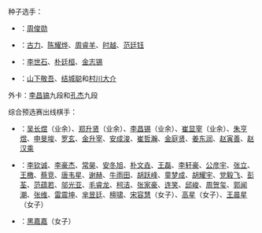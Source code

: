 种子选手：
*{{TPE}}：[[周俊勋]]
*{{CHN}}：[[古力]]、[[陈耀烨]]、[[周睿羊]]、[[时越]]、[[范廷钰]]
*{{KOR}}：[[李世石]]、[[朴廷桓]]、[[金志锡]]
*{{JPN}}：[[山下敬吾]]、[[结城聪]]和[[村川大介]]
外卡：[[李昌镐]]九段{{flagicon|KOR}}和[[孔杰]]九段{{flagicon|CHN}}

综合预选赛出线棋手：
*{{KOR}}：[[吴长煜]]（业余）、[[郑升贤]]（业余）、[[李昌锡]]（业余）、[[崔显宰]]（业余）、[[朱亨煜]]、[[申旻埈]]、[[罗玄]]、[[金升宰]]、[[安成浚]]、[[崔哲瀚]]、[[金庭贤]]、[[姜东润]]、[[赵寅善]]、[[赵汉乘]]
*{{CHN}}：[[李钦诚]]、[[李豪杰]]、[[常昊]]、[[安冬旭]]、[[朴文垚]]、[[王磊 (围棋棋手)|王磊]]、[[李轩豪]]、[[公彦宇]]、[[张立 (围棋棋手)|张立]]、[[王檄]]、[[蔡竞]]、[[唐韦星]]、[[谢赫 (中国)|谢赫]]、[[牛雨田]]、[[胡跃峰]]、[[童梦成]]、[[胡耀宇]]、[[党毅飞]]、[[彭荃]]、[[范蕴若]]、[[邬光亚]]、[[毛睿龙]]、[[柯洁]]、[[张家豪 (围棋棋手)|张家豪]]、[[连笑]]、[[邱峻]]、[[周贺玺]]、[[郭闻潮]]、[[张维 (围棋棋手)|张维]]、[[雷震坤]]、[[芈昱廷]]、[[檀啸]]、[[宋容慧]]（女子）、[[高星 (棋手)|高星]]（女子）、[[王晨星]]（女子）
*{{TPE}}：[[黑嘉嘉]]（女子）

{{48TeamBracket|
| RD1=第1轮<br />2013年7月9日，[[北京]]
| RD2=第2轮<br />2013年7月11日，北京
| RD3=第3轮<br />2013年8月9日，[[上海]]
| RD4=第4轮<br />2013年8月11日，上海
| RD5=半决赛<br />2013年10月15日-18日，[[南京]][[金陵饭店]]
| RD6=决赛<br />2013年11月30日-12月6日，[[南通]][[如皋]]
| RD1-seed01={{flagicon|CHN}}'''王檄
| RD1-team01=白中盘胜
| RD1-score01={{nowrap|{{flagicon|KOR}}金庭贤}}
| RD1-seed02={{nowrap|{{flagicon|CHN}}'''周贺玺}}
| RD1-team02=黑中盘胜
| RD1-score02={{flagicon|KOR}}安成浚
| RD1-seed03={{flagicon|JPN}}'''结城聪
| RD1-team03=白中盘胜
| RD1-score03={{flagicon|KOR}}郑升贤
| RD1-seed04={{flagicon|CHN}}'''李钦诚
| RD1-team04=白中盘胜
| RD1-score04={{flagicon|CHN}}朴文垚
| RD1-seed05={{flagicon|CHN}}'''邬光亚
| RD1-team05=白中盘胜
| RD1-score05={{flagicon|CHN}}张立
| RD1-seed06={{flagicon|CHN}}'''安冬旭
| RD1-team06=黑1¾子胜
| RD1-score06={{nowrap|{{flagicon|JPN}}山下敬吾}}
| RD1-seed07={{flagicon|CHN}}'''胡跃峰
| RD1-team07=白中盘胜
| RD1-score07={{flagicon|CHN}}檀啸
| RD1-seed08={{flagicon|KOR}}'''朱亨煜
| RD1-team08=黑2¾子胜
| RD1-score08={{flagicon|TPE}}周俊勋
| RD1-seed09={{flagicon|CHN}}'''芈昱廷
| RD1-team09=黑中盘胜
| RD1-score09={{flagicon|KOR}}姜东润
| RD1-seed10={{flagicon|KOR}}'''李世石
| RD1-team10=白中盘胜
| RD1-score10={{flagicon|CHN}}常昊
| RD1-seed11={{flagicon|CHN}}'''孔杰
| RD1-team11=白1/4子胜
| RD1-score11={{flagicon|KOR}}崔显宰
| RD1-seed12={{flagicon|CHN}}'''陈耀烨
| RD1-team12=白中盘胜
| RD1-score12={{flagicon|CHN}}张家豪
| RD1-seed13={{flagicon|CHN}}'''党毅飞
| RD1-team13=黑中盘胜
| RD1-score13={{flagicon|CHN}}谢赫
| RD1-seed14={{flagicon|CHN}}'''李轩豪
| RD1-team14=黑中盘胜
| RD1-score14={{flagicon|CHN}}范蕴若
| RD1-seed15={{flagicon|CHN}}'''唐韦星
| RD1-team15=黑中盘胜
| RD1-score15={{flagicon|CHN}}范廷钰
| RD1-seed16={{flagicon|CHN}}'''童梦成
| RD1-team16=白中盘胜
| RD1-score16={{flagicon|KOR}}金升宰
| RD1-seed17={{flagicon|CHN}}'''古力
| RD1-team17=白中盘胜
| RD1-score17={{flagicon|KOR}}金志锡
| RD1-seed18={{flagicon|KOR}}'''罗玄
| RD1-team18=白1¼子胜
| RD1-score18={{flagicon|CHN}}时越
| RD1-seed19={{flagicon|CHN}}'''胡耀宇
| RD1-team19=黑中盘胜
| RD1-score19={{flagicon|JPN}}村川大介
| RD1-seed20={{flagicon|CHN}}'''雷震坤
| RD1-team20=白中盘胜
| RD1-score20={{flagicon|KOR}}李昌镐
| RD1-seed21={{flagicon|CHN}}'''王磊
| RD1-team21=白中盘胜
| RD1-score21={{flagicon|CHN}}高星
| RD1-seed22={{flagicon|CHN}}'''彭荃
| RD1-team22=黑中盘胜
| RD1-score22={{flagicon|KOR}}朴廷桓
| RD1-seed23={{flagicon|KOR}}'''赵汉乘
| RD1-team23=白中盘胜
| RD1-score23={{flagicon|CHN}}王晨星
| RD1-seed24={{flagicon|CHN}}'''邱峻
| RD1-team24=黑中盘胜
| RD1-score24={{flagicon|CHN}}蔡竞
| RD1-seed25={{flagicon|CHN}}'''周睿羊
| RD1-team25=白中盘胜
| RD1-score25={{flagicon|CHN}}李豪杰
| RD1-seed26={{flagicon|CHN}}'''公彦宇
| RD1-team26=白1/4子胜
| RD1-score26={{flagicon|KOR}}李昌锡
| RD1-seed27={{flagicon|CHN}}'''郭闻潮
| RD1-team27=白中盘胜
| RD1-score27={{flagicon|CHN}}张维
| RD1-seed28={{flagicon|CHN}}'''毛睿龙
| RD1-team28=黑中盘胜
| RD1-score28={{flagicon|CHN}}牛雨田
| RD1-seed29={{flagicon|CHN}}'''连笑
| RD1-team29=白1¼子胜
| RD1-score29={{flagicon|KOR}}申旻埈
| RD1-seed30={{flagicon|CHN}}'''柯洁
| RD1-team30=黑中盘胜
| RD1-score30={{flagicon|KOR}}赵寅善
| RD1-seed31={{flagicon|KOR}}'''崔哲瀚
| RD1-team31=白中盘胜
| RD1-score31={{flagicon|CHN}}宋容慧
| RD1-seed32={{flagicon|KOR}}'''吴长煜
| RD1-team32=白1¼子胜
| RD1-score32={{flagicon|TPE}}黑嘉嘉
| RD2-seed01={{flagicon|CHN}}
| RD2-team01='''王檄
| RD2-score01=胜
| RD2-seed02={{flagicon|CHN}}
| RD2-team02=周贺玺
| RD2-score02=
| RD2-seed03={{flagicon|JPN}}
| RD2-team03='''结城聪
| RD2-score03=胜
| RD2-seed04={{flagicon|CHN}}
| RD2-team04=李钦诚
| RD2-score04=
| RD2-seed05={{flagicon|CHN}}
| RD2-team05='''邬光亚
| RD2-score05=胜
| RD2-seed06={{flagicon|CHN}}
| RD2-team06=安冬旭
| RD2-score06=
| RD2-seed07={{flagicon|CHN}}
| RD2-team07='''胡跃峰
| RD2-score07=胜
| RD2-seed08={{flagicon|KOR}}
| RD2-team08=朱亨煜
| RD2-score08=
| RD2-seed09={{flagicon|CHN}}
| RD2-team09='''芈昱廷
| RD2-score09=胜
| RD2-seed10={{flagicon|KOR}}
| RD2-team10=李世石
| RD2-score10=
| RD2-seed11={{flagicon|CHN}}
| RD2-team11='''孔杰
| RD2-score11=胜
| RD2-seed12={{flagicon|CHN}}
| RD2-team12=陈耀烨
| RD2-score12=
| RD2-seed13={{flagicon|CHN}}
| RD2-team13='''党毅飞
| RD2-score13=胜
| RD2-seed14={{flagicon|CHN}}
| RD2-team14=李轩豪
| RD2-score14=
| RD2-seed15={{flagicon|CHN}}
| RD2-team15='''唐韦星
| RD2-score15=胜
| RD2-seed16={{flagicon|CHN}}
| RD2-team16=童梦成
| RD2-score16=
| RD2-seed17={{flagicon|CHN}}
| RD2-team17='''古力
| RD2-score17=胜
| RD2-seed18={{flagicon|KOR}}
| RD2-team18=罗玄
| RD2-score18=
| RD2-seed19={{flagicon|CHN}}
| RD2-team19='''胡耀宇
| RD2-score19=胜
| RD2-seed20={{flagicon|CHN}}
| RD2-team20=雷震坤
| RD2-score20=
| RD2-seed21={{flagicon|CHN}}
| RD2-team21='''王磊
| RD2-score21=胜
| RD2-seed22={{flagicon|CHN}}
| RD2-team22=彭荃
| RD2-score22=
| RD2-seed23={{flagicon|KOR}}
| RD2-team23='''赵汉乘
| RD2-score23=胜
| RD2-seed24={{flagicon|CHN}}
| RD2-team24=邱峻
| RD2-score24=
| RD2-seed25={{flagicon|CHN}}
| RD2-team25='''周睿羊
| RD2-score25=胜
| RD2-seed26={{flagicon|CHN}}
| RD2-team26=公彦宇
| RD2-score26=
| RD2-seed27={{flagicon|CHN}}
| RD2-team27='''郭闻潮
| RD2-score27=胜
| RD2-seed28={{flagicon|CHN}}
| RD2-team28=毛睿龙
| RD2-score28=
| RD2-seed29={{flagicon|CHN}}
| RD2-team29='''连笑
| RD2-score29=胜
| RD2-seed30={{flagicon|CHN}}
| RD2-team30=柯洁
| RD2-score30=
| RD2-seed31={{flagicon|KOR}}
| RD2-team31='''崔哲瀚
| RD2-score31=胜
| RD2-seed32={{flagicon|KOR}}
| RD2-team32=吴长煜
| RD2-score32=
| RD3-seed01={{flagicon|CHN}}
| RD3-team01='''王檄
| RD3-score01=胜
| RD3-seed02={{flagicon|JPN}}
| RD3-team02=结城聪
| RD3-score02=
| RD3-seed03={{flagicon|CHN}}
| RD3-team03='''邬光亚
| RD3-score03=胜
| RD3-seed04={{flagicon|CHN}}
| RD3-team04=胡跃峰
| RD3-score04=
| RD3-seed05={{flagicon|CHN}}
| RD3-team05='''芈昱廷
| RD3-score05=胜
| RD3-seed06={{flagicon|CHN}}
| RD3-team06=孔杰
| RD3-score06=
| RD3-seed07={{flagicon|CHN}}
| RD3-team07='''党毅飞
| RD3-score07=胜
| RD3-seed08={{flagicon|CHN}}
| RD3-team08=唐韦星
| RD3-score08=
| RD3-seed09={{flagicon|CHN}}
| RD3-team09='''古力
| RD3-score09=胜
| RD3-seed10={{flagicon|CHN}}
| RD3-team10=胡耀宇
| RD3-score10=
| RD3-seed11={{flagicon|CHN}}
| RD3-team11='''王磊
| RD3-score11=胜
| RD3-seed12={{flagicon|KOR}}
| RD3-team12=赵汉乘
| RD3-score12=
| RD3-seed13={{flagicon|CHN}}
| RD3-team13='''周睿羊
| RD3-score13=胜
| RD3-seed14={{flagicon|CHN}}
| RD3-team14=郭闻潮
| RD3-score14=
| RD3-seed15={{flagicon|CHN}}
| RD3-team15='''连笑
| RD3-score15=胜
| RD3-seed16={{flagicon|KOR}}
| RD3-team16=崔哲瀚
| RD3-score16=
| RD4-seed01={{flagicon|CHN}}
| RD4-team01='''王檄
| RD4-score01=胜
| RD4-seed02={{flagicon|CHN}}
| RD4-team02=邬光亚
| RD4-score02=
| RD4-seed03={{flagicon|CHN}}
| RD4-team03='''芈昱廷
| RD4-score03=胜
| RD4-seed04={{flagicon|CHN}}
| RD4-team04=党毅飞
| RD4-score04=
| RD4-seed05={{flagicon|CHN}}
| RD4-team05='''古力
| RD4-score05=胜
| RD4-seed06={{flagicon|CHN}}
| RD4-team06=王磊
| RD4-score06=
| RD4-seed07={{flagicon|CHN}}
| RD4-team07='''周睿羊
| RD4-score07=胜
| RD4-seed08={{flagicon|CHN}}
| RD4-team08=连笑
| RD4-score08=
| RD5-seed01={{flagicon|CHN}}
| RD5-team01=王檄
| RD5-score01=1
| RD5-seed02={{flagicon|CHN}}
| RD5-team02='''芈昱廷
| RD5-score02=2
| RD5-seed03={{flagicon|CHN}}
| RD5-team03='''古力
| RD5-score03=2
| RD5-seed04={{flagicon|CHN}}
| RD5-team04=周睿羊
| RD5-score04=0
| RD6-seed01={{flagicon|CHN}}
| RD6-team01='''芈昱廷
| RD6-score01=3
| RD6-seed02={{flagicon|CHN}}
| RD6-team02=古力
| RD6-score02=1
}}